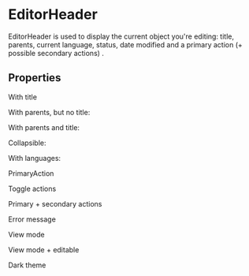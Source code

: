 

<Meta title="Editor/EditorHeader" component={EditorHeader}/>

# EditorHeader

EditorHeader is used to display the current object you're editing: title, parents, current language, status, date modified and a primary action (+ possible secondary actions) .

## Properties

<Props of={EditorHeader} />

<Preview>
    <Story name="Default, without title">
        <EditorHeader />
    </Story>
</Preview>

With title

<Preview>
    <Story name="Default, with title">
        <EditorHeader title="My title" />
    </Story>
</Preview>


With parents, but no title:

<Preview>
    <Story name="Parents and untitled">
        <EditorHeader
            untitled="No title"
            parents={[
                {
                    "title": "Grandparent"
                },
                {
                    "title": "Parent"
                }
            ]}
        />
    </Story>
</Preview>

With parents and title:

<Preview>
    <Story name="Parents and title">
        <EditorHeader
            parents={[
                {
                    "title": "Grandparent"
                },
                {
                    "title": "Parent"
                }
            ]}
            title="Title"
        />
    </Story>
</Preview>

Collapsible:

<Preview>
    <Story name="Collapsible header">
        <EditorHeader
            collapsible={true}
            expanded={true}
            onToggle={action('onToggle')}
            parents={[
                {
                    "title": "Grandparent"
                },
                {
                    "title": "Parent"
                }
            ]}
            title="Title"
        />
    </Story>
</Preview>

With languages:

<Preview>
     <Story name="Parents, title and languages">
        <EditorHeader
            parents={[
                {
                    "title": "Grandparent"
                },
                {
                    "title": "Parent"
                }
            ]}
            title="Title"
            languages={["no","sv","dk"]}
            onLocale={action('onLocale')}
        />
    </Story>
</Preview>

PrimaryAction

<Preview>
     <Story name="Primary action">
        <EditorHeader
            parents={[
                {
                    "title": "Grandparent"
                },
                {
                    "title": "Parent"
                }
            ]}
            title="Title"
            languages={["no","sv","dk"]}
            onLocale={action('onLocale')}
            status="draft"
            statusLabel="Utkast"
            statusDate="1999-05-26"
            primaryAction={{
                "label": "Save",
                "onClick": action('onSave')
            }}
        />
    </Story>
</Preview>

Toggle actions

<Preview>
     <Story name="Toggle actions">
        <EditorHeader
            parents={[
                {
                    "title": "Grandparent"
                },
                {
                    "title": "Parent"
                }
            ]}
            title="Title"
            languages={["no","sv","dk"]}
            onLocale={action('onLocale')}
            status="draft"
            statusLabel="Utkast"
            statusDate="1999-05-26"
            primaryAction={{
                "label": "Save",
                "children": [
                    {
                        "label": "Save as",
                        "onClick": action('onSaveAs')
                    },
                    {
                        "label": "Save and close",
                        "onClick": action('onSaveAndClose')
                    },
                    {
                        "label": "Delete",
                        "onClick": action('onDelete')
                    }
                ]
            }} />
    </Story>
</Preview>

Primary + secondary actions

<Preview>
     <Story name="Primary and secondary actions">
        <EditorHeader
            parents={[
                {
                    "title": "Grandparent"
                },
                {
                    "title": "Parent"
                }
            ]}
            title="Title"
            languages={["no","sv","dk"]}
            onLocale={action('onLocale')}
            status="draft"
            statusLabel="Utkast"
            statusDate="1999-05-26"
            primaryAction={{
                "label": "Save",
                "onClick": action('onSave'),
                "children": [
                    {
                        "label": "Save as",
                        "onClick": action('onSaveAs')
                    },
                    {
                        "label": "Save and close",
                        "onClick": action('onSaveAndClose')
                    },
                    {
                        "label": "Delete",
                        "onClick": action('onDelete')
                    }
                ]
            }}
        />
    </Story>
</Preview>

Error message

<Preview>
     <Story name="Error message">
        <EditorHeader
            parents={[
                {
                    "title": "Grandparent"
                },
                {
                    "title": "Parent"
                }
            ]}
            status="error"
            statusLabel="Error"
            statusMessage="Unable to save"
            title="Title"
            languages={["no","sv","dk"]}
            onLocale={action('onLocale')}
            primaryAction={{
                "type": "save",
                "label": "Save"
            }}
        />
    </Story>
</Preview>

View mode

<Preview>
     <Story name="View mode">
        <EditorHeader
            parents={[
                {
                    "title": "Grandparent"
                },
                {
                    "title": "Parent"
                }
            ]}
            title="Title"
            languages={["no","sv","dk"]}
            onLocale={action('onLocale')}
            status="draft"
            statusLabel="Utkast"
            statusDate="1999-05-26  "
            primaryAction={{
                "type": "view",
                "onClick": action('onView'),
            }}
        />
    </Story>
</Preview>

View mode + editable

<Preview>
     <Story name="View mode + click to edit">
        <EditorHeader
            parents={[
                {
                    "title": "Grandparent"
                },
                {
                    "title": "Parent"
                }
            ]}
            title="Title"
            languages={["no","sv","dk"]}
            onLocale={action('onLocale')}
            status="draft"
            statusLabel="Utkast"
            statusDate="1999-05-26  "
            primaryAction={{
                "type": "edit",
                "onClick": action('onEdit'),
            }}
        />
    </Story>
</Preview>

Dark theme

<Preview>
     <Story name="Dark theme (Work-in-progress)">
         <EditorTheme color="dark">
            <EditorHeader
                parents={[
                    {
                        "title": "Grandparent"
                    },
                    {
                        "title": "Parent"
                    }
                ]}
                title="Title"
                languages={["no","sv","dk"]}
                onLocale={action('onLocale')}
                status="draft"
                statusLabel="Utkast"
                statusDate="1999-05-26  "
                primaryAction={{
                    "type": "view",
                    "onClick": action('onView'),
                }}
            />
        </EditorTheme>
    </Story>
</Preview>
